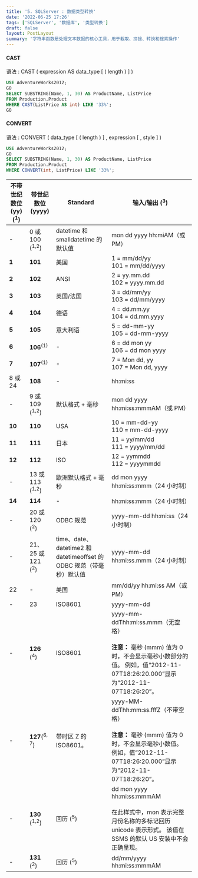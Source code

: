 ```yaml
---
title: '5. SQLServer : 数据类型转换'
date: '2022-06-25 17:26'
tags: ['SQLServer', '数据库', '类型转换']
draft: false
layout: PostLayout
summary: '字符串函数是处理文本数据的核心工具，用于截取、拼接、转换和搜索操作'
---
```


<TOCInline toc={props.toc} />

#### CAST 

语法 : CAST ( expression AS data_type [ ( length ) ] )  

```SQL
USE AdventureWorks2012;  
GO  
SELECT SUBSTRING(Name, 1, 30) AS ProductName, ListPrice  
FROM Production.Product  
WHERE CAST(ListPrice AS int) LIKE '33%';  
GO  
```





#### CONVERT

语法 : CONVERT ( data_type [ ( length ) ] , expression [ , style ] )  



```SQL
USE AdventureWorks2012;  
GO  
SELECT SUBSTRING(Name, 1, 30) AS ProductName, ListPrice  
FROM Production.Product  
WHERE CONVERT(int, ListPrice) LIKE '33%';  
```

<table aria-label="日期和时间样式" class="table table-sm">
<thead>
<tr>
<th>不带世纪数位 (yy) (<sup>1</sup>)</th>
<th>带世纪数位 (yyyy)</th>
<th>Standard</th>
<th>输入/输出 (<sup>3</sup>)</th>
</tr>
</thead>
<tbody>
<tr>
<td>-</td>
<td>0 或 100 (<sup>1,</sup><sup>2</sup>) </td>
<td>datetime 和 smalldatetime 的默认值</td>
<td>mon dd yyyy hh:miAM（或 PM）</td>
</tr>
<tr>
<td><strong>1</strong></td>
<td><strong>101</strong></td>
<td>美国</td>
<td>1 = mm/dd/yy<br/> 101 = mm/dd/yyyy</td>
</tr>
<tr>
<td><strong>2</strong></td>
<td><strong>102</strong></td>
<td>ANSI</td>
<td>2 = yy.mm.dd<br/> 102 = yyyy.mm.dd</td>
</tr>
<tr>
<td><strong>3</strong></td>
<td><strong>103</strong></td>
<td>英国/法国</td>
<td>3 = dd/mm/yy<br/> 103 = dd/mm/yyyy</td>
</tr>
<tr>
<td><strong>4</strong></td>
<td><strong>104</strong></td>
<td>德语</td>
<td>4 = dd.mm.yy<br/> 104 = dd.mm.yyyy</td>
</tr>
<tr>
<td><strong>5</strong></td>
<td><strong>105</strong></td>
<td>意大利语</td>
<td>5 = dd-mm-yy<br/> 105 = dd-mm-yyyy</td>
</tr>
<tr>
<td><strong>6</strong></td>
<td><strong>106</strong><sup>(1)</sup></td>
<td>-</td>
<td>6 = dd mon yy<br/> 106 = dd mon yyyy</td>
</tr>
<tr>
<td><strong>7</strong></td>
<td><strong>107</strong><sup>(1)</sup></td>
<td>-</td>
<td>7 = Mon dd, yy<br/> 107 = Mon dd, yyyy</td>
</tr>
<tr>
<td>8 或 24 </td>
<td><strong>108</strong></td>
<td>-</td>
<td>hh:mi:ss</td>
</tr>
<tr>
<td>-</td>
<td>9 或 109 (<sup>1,</sup><sup>2</sup>) </td>
<td>默认格式 + 毫秒</td>
<td>mon dd yyyy hh:mi:ss:mmmAM（或 PM）</td>
</tr>
<tr>
<td><strong>10</strong></td>
<td><strong>110</strong></td>
<td>USA</td>
<td>10 = mm-dd-yy<br/> 110 = mm-dd-yyyy</td>
</tr>
<tr>
<td><strong>11</strong></td>
<td><strong>111</strong></td>
<td>日本</td>
<td>11 = yy/mm/dd<br/> 111 = yyyy/mm/dd</td>
</tr>
<tr>
<td><strong>12</strong></td>
<td><strong>112</strong></td>
<td>ISO</td>
<td>12 = yymmdd<br/> 112 = yyyymmdd</td>
</tr>
<tr>
<td>-</td>
<td>13 或 113 (<sup>1,</sup><sup>2</sup>) </td>
<td>欧洲默认格式 + 毫秒</td>
<td>dd mon yyyy hh:mi:ss:mmm（24 小时制）</td>
</tr>
<tr>
<td><strong>14</strong></td>
<td><strong>114</strong></td>
<td>-</td>
<td>hh:mi:ss:mmm（24 小时制）</td>
</tr>
<tr>
<td>-</td>
<td>20 或 120 (<sup>2</sup>) </td>
<td>ODBC 规范</td>
<td>yyyy-mm-dd hh:mi:ss（24 小时制）</td>
</tr>
<tr>
<td>-</td>
<td>21、25 或 121   (<sup>2</sup>)</td>
<td>time、date、datetime2 和 datetimeoffset 的 ODBC 规范（带毫秒）默认值</td>
<td>yyyy-mm-dd hh:mi:ss.mmm（24 小时制）</td>
</tr>
<tr>
<td>22 </td>
<td>-</td>
<td>美国</td>
<td>mm/dd/yy hh:mi:ss AM（或 PM）</td>
</tr>
<tr>
<td>-</td>
<td>23 </td>
<td>ISO8601</td>
<td>yyyy-mm-dd</td>
</tr>
<tr>
<td>-</td>
<td><strong>126</strong> (<sup>4</sup>)</td>
<td>ISO8601</td>
<td>yyyy-mm-ddThh:mi:ss.mmm（无空格）<br/><br/> <strong>注意：</strong> 毫秒 (mmm) 值为 0 时，不会显示毫秒小数部分的值。 例如，值“2012-11-07T18:26:20.000”显示为“2012-11-07T18:26:20”。</td>
</tr>
<tr>
<td>-</td>
<td><strong>127</strong>(<sup>6, 7</sup>)</td>
<td>带时区 Z 的 ISO8601。</td>
<td>yyyy-MM-ddThh:mm:ss.fffZ（不带空格）<br/><br/> <strong>注意：</strong> 毫秒 (mmm) 值为 0 时，不会显示毫秒小数值。 例如，值“2012-11-07T18:26:20.000”显示为“2012-11-07T18:26:20”。</td>
</tr>
<tr>
<td>-</td>
<td><strong>130</strong> (<sup>1,</sup><sup>2</sup>)</td>
<td>回历 (<sup>5</sup>)</td>
<td>dd mon yyyy hh:mi:ss:mmmAM<br/><br/> 在此样式中，mon 表示完整月份名称的多标记回历 unicode 表示形式。 该值在 SSMS 的默认 US 安装中不会正确呈现。</td>
</tr>
<tr>
<td>-</td>
<td><strong>131</strong> (<sup>2</sup>)</td>
<td>回历 (<sup>5</sup>)</td>
<td>dd/mm/yyyy hh:mi:ss:mmmAM</td>
</tr>
</tbody>
</table>


